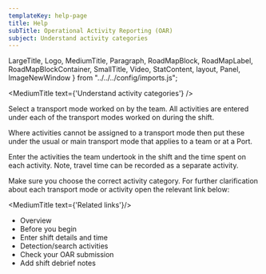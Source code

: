 ```yaml
---
templateKey: help-page
title: Help
subTitle: Operational Activity Reporting (OAR)
subject: Understand activity categories
---
```

LargeTitle, Logo, MediumTitle, Paragraph, RoadMapBlock, RoadMapLabel, RoadMapBlockContainer, SmallTitle, Video, StatContent, layout, Panel, ImageNewWindow } from "../../../config/imports.js";

<MediumTitle text={'Understand activity categories'} />

Select a transport mode worked on by the team.  All activities are entered under each of the transport modes worked on during the shift.

Where activities cannot be assigned to a transport mode then put these under the usual or main transport mode that applies to a team or at a Port.

Enter the activities the team undertook in the shift and the time spent on each activity. Note, travel time can be recorded as a separate activity.

Make sure you choose the correct activity category. For further clarification about each transport mode or activity open the relevant link below:


<Accordion content={OarTables} />

<MediumTitle text={'Related links'}/>

<ul class="govuk-list govuk-list--bullet">
	<li><Link class="govuk-link" to="/help/oar/">Overview</Link></li>
	<li><Link class="govuk-link" to="/help/oar/oar-before-you-begin-your-oar/">Before you begin</Link></li>
	<li><Link class="govuk-link" to="/help/oar/oar-entering-shift-details-and-time/">Enter shift details and time</Link></li>
    <li><Link class="govuk-link" to="/help/oar/oar-detection-search-activities/">Detection/search activities</Link></li>
    <li><Link class="govuk-link" to="/help/oar/oar-checking-your-oar-submission/">Check your OAR submission</Link></li>
    <li><Link class="govuk-link" to="/help/oar/oar-add-shift-debrief-notes/">Add shift debrief notes</Link></li>
</ul>